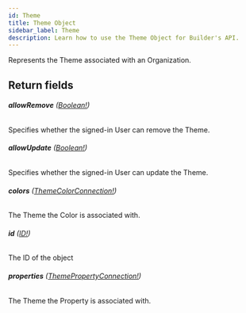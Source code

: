 ```yaml
---
id: Theme
title: Theme Object
sidebar_label: Theme
description: Learn how to use the Theme Object for Builder's API.
---
```


Represents the Theme associated with an Organization.

## Return fields

###### <b>allowRemove</b> ([Boolean!](/docs/composer/builder/api/schema/scalar/Boolean.mdx))

Specifies whether the signed-in User can remove the Theme.

###### <b>allowUpdate</b> ([Boolean!](/docs/composer/builder/api/schema/scalar/Boolean.mdx))

Specifies whether the signed-in User can update the Theme.

###### <b>colors</b> ([ThemeColorConnection!](/docs/composer/builder/api/schema/object/ThemeColorConnection.mdx))

The Theme the Color is associated with.

###### <b>id</b> ([ID!](/docs/composer/builder/api/schema/scalar/ID.mdx))

The ID of the object

###### <b>properties</b> ([ThemePropertyConnection!](/docs/composer/builder/api/schema/object/ThemePropertyConnection.mdx))

The Theme the Property is associated with.
